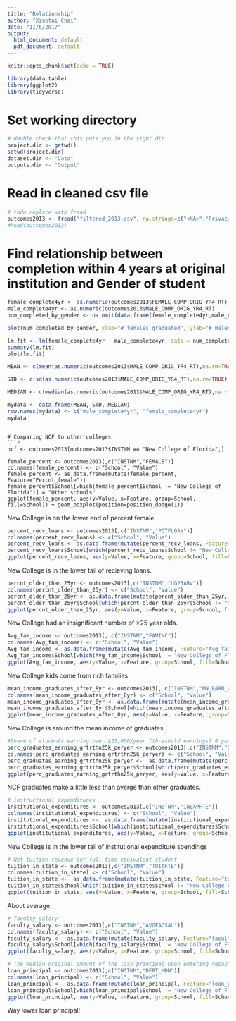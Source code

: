 ```yaml
---
title: "Relationship"
author: "Xiaotai Chai"
date: "11/6/2017"
output:
  html_document: default
  pdf_document: default
---
```


```r
knitr::opts_chunk$set(echo = TRUE)
```

```r
library(data.table)
library(ggplot2)
library(tidyverse)
```


# Set working directory  
```r
# double check that this puts you in the right dir
project.dir <- getwd()
setwd(project.dir)
dataset.dir <- "Data"
outputs.dir <- "Output"
```

# Read in cleaned csv file
```r
# todo replace with fread
outcomes2013 <- fread("filtered_2013.csv", na.strings=c("<NA>","PrivacySuppressed"))
#head(outcomes2013)
```

# Find relationship between completion within 4 years at original institution and Gender of student
```r
female_complete4yr <- as.numeric(outcomes2013$FEMALE_COMP_ORIG_YR4_RT)
male_complete4yr <- as.numeric(outcomes2013$MALE_COMP_ORIG_YR4_RT)
num_completed_by_gender <- na.omit(data.frame(female_complete4yr,male_complete4yr))  # omit rows were either F or M is NA

plot(num_completed_by_gender, xlab="# females graduated", ylab="# males graduated")+title("# of graduates, male vs female")

lm.fit <- lm(female_complete4yr ~ male_complete4yr, data = num_completed_by_gender)
summary(lm.fit)
plot(lm.fit)

MEAN <- c(mean(as.numeric(outcomes2013$MALE_COMP_ORIG_YR4_RT),na.rm=TRUE), mean(as.numeric(outcomes2013$FEMALE_COMP_ORIG_YR4_RT),na.rm=TRUE)) 

STD <- c(sd(as.numeric(outcomes2013$MALE_COMP_ORIG_YR4_RT),na.rm=TRUE), sd(as.numeric(outcomes2013$FEMALE_COMP_ORIG_YR4_RT),na.rm=TRUE)) 

MEDIAN <- c(median(as.numeric(outcomes2013$MALE_COMP_ORIG_YR4_RT),na.rm=TRUE), median(as.numeric(outcomes2013$FEMALE_COMP_ORIG_YR4_RT),na.rm=TRUE)) 

mydata <- data.frame(MEAN, STD, MEDIAN)
row.names(mydata) <- c("male_complete4yr", "female_complete4yr")
mydata
```
```

# Comparing NCF to other colleges
```r
ncf <- outcomes2013[outcomes2013$INSTNM == "New College of Florida",]

female_percent <- outcomes2013[,c("INSTNM","FEMALE")]
colnames(female_percent) <- c("School", "Value")
female_percent <- as.data.frame(mutate(female_percent, Feature="Percnt_female"))
female_percent$School[which(female_percent$School != "New College of Florida")] = "Other schools"
ggplot(female_percent, aes(y=Value, x=Feature, group=School, fill=School)) + geom_boxplot(position=position_dodge(1))
```

New College is on the lower end of percent female.

```r
percent_recv_loans <- outcomes2013[,c("INSTNM","PCTFLOAN")]
colnames(percent_recv_loans) <- c("School", "Value")
percent_recv_loans <- as.data.frame(mutate(percent_recv_loans, Feature="Percnt_reciv_loan"))
percent_recv_loans$School[which(percent_recv_loans$School != "New College of Florida")] = "Other schools"
ggplot(percent_recv_loans, aes(y=Value, x=Feature, group=School, fill=School)) + geom_boxplot(position=position_dodge(1))
```

New College is in the lower tail of recieving loans.

```r
percnt_older_than_25yr <- outcomes2013[,c("INSTNM","UG25ABV")]
colnames(percnt_older_than_25yr) <- c("School", "Value")
percnt_older_than_25yr <- as.data.frame(mutate(percnt_older_than_25yr, Feature="Percnt_older_than_25yr"))
percnt_older_than_25yr$School[which(percnt_older_than_25yr$School != "New College of Florida")] = "Other schools"
ggplot(percnt_older_than_25yr, aes(y=Value, x=Feature, group=School, fill=School)) + geom_boxplot(position=position_dodge(1))
```

New College had an insignificant number of >25 year olds.

```r
Avg_fam_income <- outcomes2013[, c("INSTNM","FAMINC")]
colnames(Avg_fam_income) <- c("School", "Value")
Avg_fam_income <- as.data.frame(mutate(Avg_fam_income, Feature="Avg_fam_income"))
Avg_fam_income$School[which(Avg_fam_income$School != "New College of Florida")] = "Other schools"
ggplot(Avg_fam_income, aes(y=Value, x=Feature, group=School, fill=School)) + geom_boxplot(position=position_dodge(1))
```

New College kids come from rich families.


```r
mean_income_graduates_after_8yr <- outcomes2013[, c("INSTNM","MN_EARN_WNE_P8")]
colnames(mean_income_graduates_after_8yr) <- c("School", "Value")
mean_income_graduates_after_8yr <- as.data.frame(mutate(mean_income_graduates_after_8yr, Feature="Mean_income_graduates_after_8yr"))
mean_income_graduates_after_8yr$School[which(mean_income_graduates_after_8yr$School != "New College of Florida")] = "Other schools"
ggplot(mean_income_graduates_after_8yr, aes(y=Value, x=Feature, group=School, fill=School)) + geom_boxplot(position=position_dodge(1))
```

New College is around the mean income of graduates.

```r
#Share of students earning over $25,000/year (threshold earnings) 8 years after entry
perc_graduates_earning_grtrthn25k_peryer <- outcomes2013[,c("INSTNM","GT_25K_P8")]
colnames(perc_graduates_earning_grtrthn25k_peryer) <- c("School", "Value")
perc_graduates_earning_grtrthn25k_peryer <-  as.data.frame(mutate(perc_graduates_earning_grtrthn25k_peryer, Feature="Perc_graduates_earning_grtrthn25k_peryer"))
perc_graduates_earning_grtrthn25k_peryer$School[which(perc_graduates_earning_grtrthn25k_peryer$School != "New College of Florida")] = "Other schools"
ggplot(perc_graduates_earning_grtrthn25k_peryer, aes(y=Value, x=Feature, group=School, fill=School)) + geom_boxplot(position=position_dodge(1))
```

NCF graduates make a little less than averge than other graduates.

```r
# instructional expenditures
institutional_expenditures <- outcomes2013[,c("INSTNM","INEXPFTE")]
colnames(institutional_expenditures) <- c("School", "Value")
institutional_expenditures <-  as.data.frame(mutate(institutional_expenditures, Feature="institutional_expenditures"))
institutional_expenditures$School[which(institutional_expenditures$School != "New College of Florida")] = "Other schools"
ggplot(institutional_expenditures, aes(y=Value, x=Feature, group=School, fill=School)) + geom_boxplot(position=position_dodge(1))
```

New College is in the lower tail of institutional expenditure spendings


```r
# Net tuition revenue per full-time equivalent student
tuition_in_state <- outcomes2013[,c("INSTNM","TUITFTE")]
colnames(tuition_in_state) <- c("School", "Value")
tuition_in_state <-  as.data.frame(mutate(tuition_in_state, Feature="tuition_in_state"))
tuition_in_state$School[which(tuition_in_state$School != "New College of Florida")] = "Other schools"
ggplot(tuition_in_state, aes(y=Value, x=Feature, group=School, fill=School)) + geom_boxplot(position=position_dodge(1))
```
About average.


```r
# faculty_salary
faculty_salary <- outcomes2013[,c("INSTNM","AVGFACSAL")]
colnames(faculty_salary) <- c("School", "Value")
faculty_salary <-  as.data.frame(mutate(faculty_salary, Feature="faculty_salary"))
faculty_salary$School[which(faculty_salary$School != "New College of Florida")] = "Other schools"
ggplot(faculty_salary, aes(y=Value, x=Feature, group=School, fill=School)) + geom_boxplot(position=position_dodge(1))
```


```r
# The median original amount of the loan principal upon entering repayment
loan_principal <- outcomes2013[,c("INSTNM","DEBT_MDN")]
colnames(loan_principal) <- c("School", "Value")
loan_principal <-  as.data.frame(mutate(loan_principal, Feature="loan_principal"))
loan_principal$School[which(loan_principal$School != "New College of Florida")] = "Other schools"
ggplot(loan_principal, aes(y=Value, x=Feature, group=School, fill=School)) + geom_boxplot(position=position_dodge(1))
```
Way lower loan principal!
